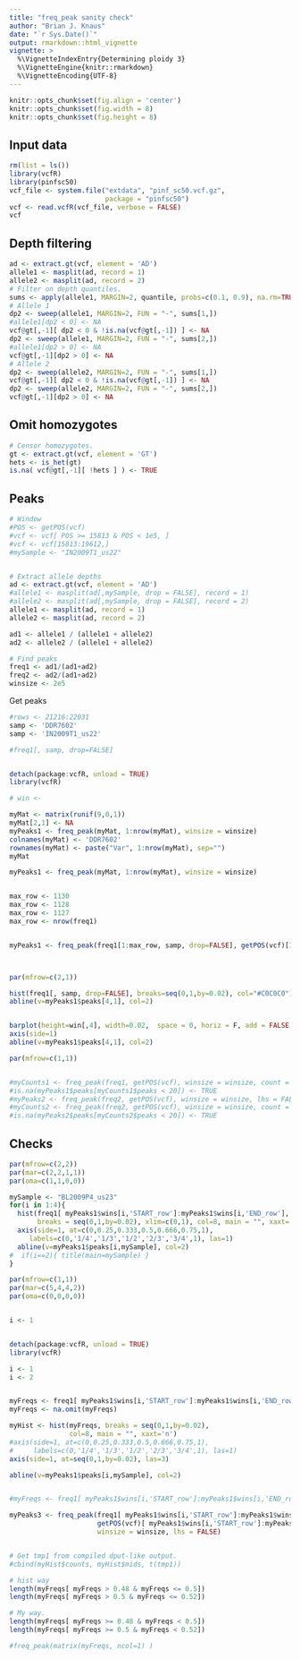 ```yaml
---
title: "freq_peak sanity check"
author: "Brian J. Knaus"
date: "`r Sys.Date()`"
output: rmarkdown::html_vignette
vignette: >
  %\VignetteIndexEntry{Determining ploidy 3}
  %\VignetteEngine{knitr::rmarkdown}
  %\VignetteEncoding{UTF-8}
---
```




```r
knitr::opts_chunk$set(fig.align = 'center')
knitr::opts_chunk$set(fig.width = 8)
knitr::opts_chunk$set(fig.height = 8)
```




## Input data


```r
rm(list = ls())
library(vcfR)
library(pinfsc50)
vcf_file <- system.file("extdata", "pinf_sc50.vcf.gz",
                        package = "pinfsc50")
vcf <- read.vcfR(vcf_file, verbose = FALSE)
vcf
```


## Depth filtering


```r
ad <- extract.gt(vcf, element = 'AD')
allele1 <- masplit(ad, record = 1)
allele2 <- masplit(ad, record = 2)
# Filter on depth quantiles.
sums <- apply(allele1, MARGIN=2, quantile, probs=c(0.1, 0.9), na.rm=TRUE)
# Allele 1
dp2 <- sweep(allele1, MARGIN=2, FUN = "-", sums[1,])
#allele1[dp2 < 0] <- NA
vcf@gt[,-1][ dp2 < 0 & !is.na(vcf@gt[,-1]) ] <- NA
dp2 <- sweep(allele1, MARGIN=2, FUN = "-", sums[2,])
#allele1[dp2 > 0] <- NA
vcf@gt[,-1][dp2 > 0] <- NA
# Allele 2
dp2 <- sweep(allele2, MARGIN=2, FUN = "-", sums[1,])
vcf@gt[,-1][ dp2 < 0 & !is.na(vcf@gt[,-1]) ] <- NA
dp2 <- sweep(allele2, MARGIN=2, FUN = "-", sums[2,])
vcf@gt[,-1][dp2 > 0] <- NA
```


## Omit homozygotes


```r
# Censor homozygotes.
gt <- extract.gt(vcf, element = 'GT')
hets <- is_het(gt)
is.na( vcf@gt[,-1][ !hets ] ) <- TRUE
```


## Peaks


```r
# Window
#POS <- getPOS(vcf)
#vcf <- vcf[ POS >= 15813 & POS < 1e5, ]
#vcf <- vcf[15813:19612,]
#mySample <- "IN2009T1_us22"


# Extract allele depths
ad <- extract.gt(vcf, element = 'AD')
#allele1 <- masplit(ad[,mySample, drop = FALSE], record = 1)
#allele2 <- masplit(ad[,mySample, drop = FALSE], record = 2)
allele1 <- masplit(ad, record = 1)
allele2 <- masplit(ad, record = 2)

ad1 <- allele1 / (allele1 + allele2)
ad2 <- allele2 / (allele1 + allele2)

# Find peaks
freq1 <- ad1/(ad1+ad2)
freq2 <- ad2/(ad1+ad2)
winsize <- 2e5
```


Get peaks


```r
#rows <- 21216:22031
samp <- 'DDR7602'
samp <- 'IN2009T1_us22'

#freq1[, samp, drop=FALSE]


detach(package:vcfR, unload = TRUE)
library(vcfR)

# win <- 

myMat <- matrix(runif(9,0,1))
myMat[2,1] <- NA
myPeaks1 <- freq_peak(myMat, 1:nrow(myMat), winsize = winsize)
colnames(myMat) <- 'DDR7602'
rownames(myMat) <- paste("Var", 1:nrow(myMat), sep="")
myMat

myPeaks1 <- freq_peak(myMat, 1:nrow(myMat), winsize = winsize)


max_row <- 1130
max_row <- 1128
max_row <- 1127
max_row <- nrow(freq1)


myPeaks1 <- freq_peak(freq1[1:max_row, samp, drop=FALSE], getPOS(vcf)[1:max_row], winsize = winsize)



par(mfrow=c(2,1))

hist(freq1[, samp, drop=FALSE], breaks=seq(0,1,by=0.02), col="#C0C0C0")
abline(v=myPeaks1$peaks[4,1], col=2)


barplot(height=win[,4], width=0.02,  space = 0, horiz = F, add = FALSE, col="#A6CEE3")
axis(side=1)
abline(v=myPeaks1$peaks[4,1], col=2)

par(mfrow=c(1,1))


#myCounts1 <- freq_peak(freq1, getPOS(vcf), winsize = winsize, count = TRUE)
#is.na(myPeaks1$peaks[myCounts1$peaks < 20]) <- TRUE
#myPeaks2 <- freq_peak(freq2, getPOS(vcf), winsize = winsize, lhs = FALSE)
#myCounts2 <- freq_peak(freq2, getPOS(vcf), winsize = winsize, count = TRUE)
#is.na(myPeaks2$peaks[myCounts2$peaks < 20]) <- TRUE
```



## Checks



```r
par(mfrow=c(2,2))
par(mar=c(2,2,1,1))
par(oma=c(1,1,0,0))

mySample <- "BL2009P4_us23"
for(i in 1:4){
  hist(freq1[ myPeaks1$wins[i,'START_row']:myPeaks1$wins[i,'END_row'], mySample ],
       breaks = seq(0,1,by=0.02), xlim=c(0,1), col=8, main = "", xaxt='n')
  axis(side=1, at=c(0,0.25,0.333,0.5,0.666,0.75,1),
     labels=c(0,'1/4','1/3','1/2','2/3','3/4',1), las=1)
  abline(v=myPeaks1$peaks[i,mySample], col=2)
#  if(i==2){ title(main=mySample) }
}

par(mfrow=c(1,1))
par(mar=c(5,4,4,2))
par(oma=c(0,0,0,0))


i <- 1



```


```r
detach(package:vcfR, unload = TRUE)
library(vcfR)
```



```r

i <- 1
i <- 2


myFreqs <- freq1[ myPeaks1$wins[i,'START_row']:myPeaks1$wins[i,'END_row'], mySample ]
myFreqs <- na.omit(myFreqs)

myHist <- hist(myFreqs, breaks = seq(0,1,by=0.02), 
               col=8, main = "", xaxt='n')
#axis(side=1, at=c(0,0.25,0.333,0.5,0.666,0.75,1),
#     labels=c(0,'1/4','1/3','1/2','2/3','3/4',1), las=1)
axis(side=1, at=seq(0,1,by=0.02), las=3)

abline(v=myPeaks1$peaks[i,mySample], col=2)


#myFreqs <- freq1[ myPeaks1$wins[i,'START_row']:myPeaks1$wins[i,'END_row'], mySample ]

myPeaks3 <- freq_peak(freq1[ myPeaks1$wins[i,'START_row']:myPeaks1$wins[i,'END_row'], mySample, drop = FALSE ],
                      getPOS(vcf)[ myPeaks1$wins[i,'START_row']:myPeaks1$wins[i,'END_row'] ],
                      winsize = winsize, lhs = FALSE)


# Get tmp1 from compiled dput-like output.
#cbind(myHist$counts, myHist$mids, t(tmp1))

# hist way
length(myFreqs[ myFreqs > 0.48 & myFreqs <= 0.5])
length(myFreqs[ myFreqs > 0.5 & myFreqs <= 0.52])

# My way.
length(myFreqs[ myFreqs >= 0.48 & myFreqs < 0.5])
length(myFreqs[ myFreqs >= 0.5 & myFreqs < 0.52])

#freq_peak(matrix(myFreqs, ncol=1) )

```



